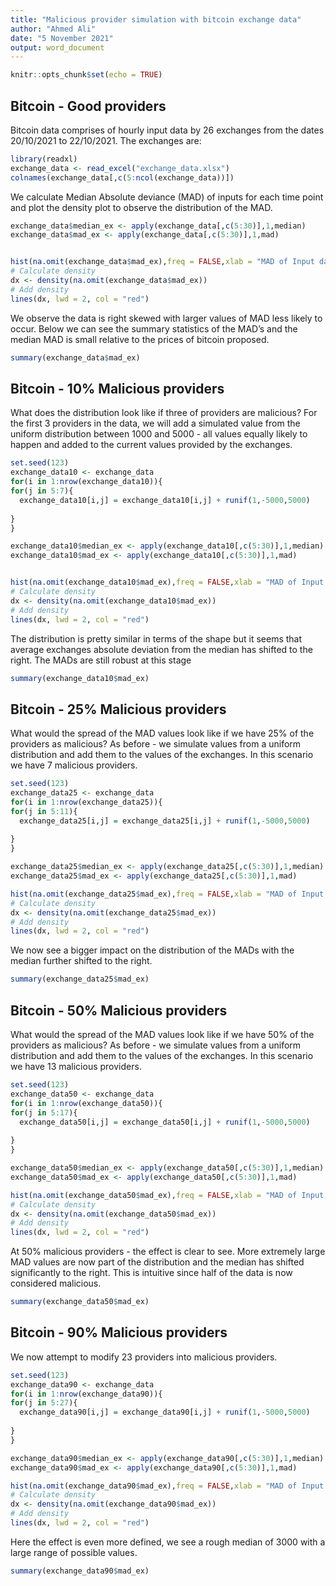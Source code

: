 ```yaml
---
title: "Malicious provider simulation with bitcoin exchange data"
author: "Ahmed Ali"
date: "5 November 2021"
output: word_document
---
```


```r
knitr::opts_chunk$set(echo = TRUE)
```

## Bitcoin - Good providers

Bitcoin data comprises of hourly input data by 26 exchanges from the dates 20/10/2021 to 22/10/2021. The exchanges are:

```r
library(readxl)
exchange_data <- read_excel("exchange_data.xlsx")
colnames(exchange_data[,c(5:ncol(exchange_data))])
```

We calculate Median Absolute deviance (MAD) of inputs for each time point and plot the density plot to observe the distribution of the MAD.

```r
exchange_data$median_ex <- apply(exchange_data[,c(5:30)],1,median)
exchange_data$mad_ex <- apply(exchange_data[,c(5:30)],1,mad)


hist(na.omit(exchange_data$mad_ex),freq = FALSE,xlab = "MAD of Input data",main = "")
# Calculate density
dx <- density(na.omit(exchange_data$mad_ex))
# Add density
lines(dx, lwd = 2, col = "red")

```

We observe the data is right skewed with larger values of MAD less likely to occur. Below we can see the summary statistics of the MAD’s and the median MAD is small relative to the prices of bitcoin proposed.

```r
summary(exchange_data$mad_ex)
```



## Bitcoin - 10% Malicious providers

What does the distribution look like if three of providers are malicious? For the first 3 providers in the data, we will add a simulated value from the uniform distribution between 1000 and 5000 - all values equally likely to happen and added to the current values provided by the exchanges.

```r
set.seed(123)
exchange_data10 <- exchange_data
for(i in 1:nrow(exchange_data10)){
for(j in 5:7){
  exchange_data10[i,j] = exchange_data10[i,j] + runif(1,-5000,5000) 
  
}
}

exchange_data10$median_ex <- apply(exchange_data10[,c(5:30)],1,median)
exchange_data10$mad_ex <- apply(exchange_data10[,c(5:30)],1,mad)


hist(na.omit(exchange_data10$mad_ex),freq = FALSE,xlab = "MAD of Input data",main = "")
# Calculate density
dx <- density(na.omit(exchange_data10$mad_ex))
# Add density
lines(dx, lwd = 2, col = "red")


```

The distribution is pretty similar in terms of the shape but it seems that average exchanges absolute deviation from the median has shifted to the right. The MADs are still robust at this stage

```r
summary(exchange_data10$mad_ex)
```


## Bitcoin - 25% Malicious providers

What would the spread of the MAD values look like if we have 25% of the providers as malicious? As before - we simulate values from a uniform distribution and add them to the values of the exchanges. In this scenario we have 7 malicious providers.

```r
set.seed(123)
exchange_data25 <- exchange_data
for(i in 1:nrow(exchange_data25)){
for(j in 5:11){
  exchange_data25[i,j] = exchange_data25[i,j] + runif(1,-5000,5000) 
  
}
}

exchange_data25$median_ex <- apply(exchange_data25[,c(5:30)],1,median)
exchange_data25$mad_ex <- apply(exchange_data25[,c(5:30)],1,mad)

hist(na.omit(exchange_data25$mad_ex),freq = FALSE,xlab = "MAD of Input data",main = "")
# Calculate density
dx <- density(na.omit(exchange_data25$mad_ex))
# Add density
lines(dx, lwd = 2, col = "red")

```


We now see a bigger impact on the distribution of the MADs with the median further shifted to the right.


```r
summary(exchange_data25$mad_ex)
```


## Bitcoin - 50% Malicious providers

What would the spread of the MAD values look like if we have 50% of the providers as malicious? As before - we simulate values from a uniform distribution and add them to the values of the exchanges. In this scenario we have 13 malicious providers.

```r
set.seed(123)
exchange_data50 <- exchange_data
for(i in 1:nrow(exchange_data50)){
for(j in 5:17){
  exchange_data50[i,j] = exchange_data50[i,j] + runif(1,-5000,5000) 
  
}
}

exchange_data50$median_ex <- apply(exchange_data50[,c(5:30)],1,median)
exchange_data50$mad_ex <- apply(exchange_data50[,c(5:30)],1,mad)

hist(na.omit(exchange_data50$mad_ex),freq = FALSE,xlab = "MAD of Input data",main = "")
# Calculate density
dx <- density(na.omit(exchange_data50$mad_ex))
# Add density
lines(dx, lwd = 2, col = "red")

```

At 50% malicious providers - the effect is clear to see. More extremely large MAD values are now part of the distribution and the median has shifted significantly to the right. This is intuitive since half of the data is now considered malicious.

```r
summary(exchange_data50$mad_ex)
```


## Bitcoin - 90% Malicious providers

We now attempt to modify 23 providers into malicious providers. 

```r
set.seed(123)
exchange_data90 <- exchange_data
for(i in 1:nrow(exchange_data90)){
for(j in 5:27){
  exchange_data90[i,j] = exchange_data90[i,j] + runif(1,-5000,5000) 
  
}
}

exchange_data90$median_ex <- apply(exchange_data90[,c(5:30)],1,median)
exchange_data90$mad_ex <- apply(exchange_data90[,c(5:30)],1,mad)

hist(na.omit(exchange_data90$mad_ex),freq = FALSE,xlab = "MAD of Input data",main = "")
# Calculate density
dx <- density(na.omit(exchange_data90$mad_ex))
# Add density
lines(dx, lwd = 2, col = "red")

```

Here the effect is even more defined, we see a rough median of 3000 with a large range of possible values.

```r
summary(exchange_data90$mad_ex)
```



